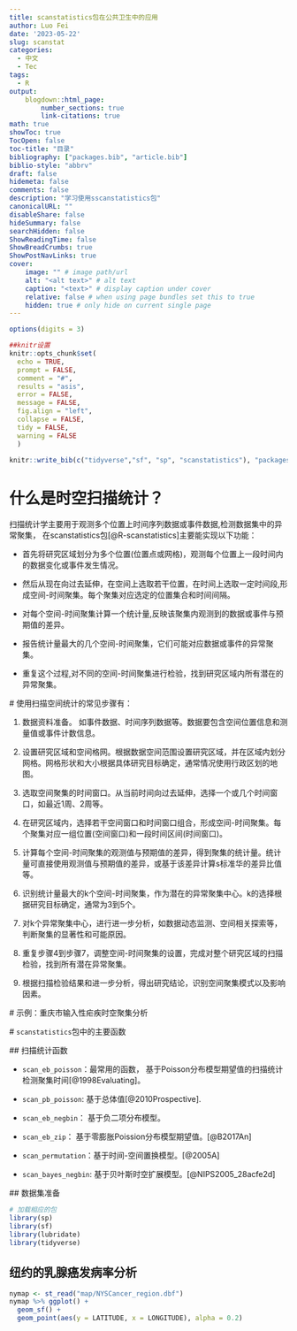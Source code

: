 ```yaml
---
title: scanstatistics包在公共卫生中的应用
author: Luo Fei
date: '2023-05-22'
slug: scanstat
categories:
  - 中文
  - Tec
tags:
  - R
output:
    blogdown::html_page:
        number_sections: true  
        link-citations: true 
math: true
showToc: true
TocOpen: false
toc-title: "目录"
bibliography: ["packages.bib", "article.bib"]
biblio-style: "abbrv"
draft: false
hidemeta: false
comments: false
description: "学习使用sscanstatistics包"
canonicalURL: ""
disableShare: false
hideSummary: false
searchHidden: false
ShowReadingTime: false
ShowBreadCrumbs: true
ShowPostNavLinks: true
cover:
    image: "" # image path/url
    alt: "<alt text>" # alt text
    caption: "<text>" # display caption under cover
    relative: false # when using page bundles set this to true
    hidden: true # only hide on current single page  
---
```


```r

options(digits = 3)

##knitr设置
knitr::opts_chunk$set(
  echo = TRUE,
  prompt = FALSE,
  comment = "#",
  results = "asis",
  error = FALSE,
  message = FALSE,
  fig.align = "left",
  collapse = FALSE,
  tidy = FALSE,
  warning = FALSE
  )

knitr::write_bib(c("tidyverse","sf", "sp", "scanstatistics"), "packages.bib", width = 60)

```    
# 什么是时空扫描统计？

扫描统计学主要用于观测多个位置上时间序列数据或事件数据,检测数据集中的异常聚集， 在scanstatistics包[@R-scanstatistics]主要能实现以下功能： 

 -  首先将研究区域划分为多个位置(位置点或网格)，观测每个位置上一段时间内的数据变化或事件发生情况。 
 
 -  然后从现在向过去延伸，在空间上选取若干位置，在时间上选取一定时间段,形成空间-时间聚集。每个聚集对应选定的位置集合和时间间隔。  
 
 -  对每个空间-时间聚集计算一个统计量,反映该聚集内观测到的数据或事件与预期值的差异。  
 
 -  报告统计量最大的几个空间-时间聚集，它们可能对应数据或事件的异常聚集。  
 
 -  重复这个过程,对不同的空间-时间聚集进行检验，找到研究区域内所有潜在的异常聚集。    
 
 # 使用扫描空间统计的常见步骤有：
 
 1. 数据资料准备。 如事件数据、时间序列数据等。数据要包含空间位置信息和测量值或事件计数信息。
 
 2. 设置研究区域和空间格网。根据数据空间范围设置研究区域，并在区域内划分网格。网格形状和大小根据具体研究目标确定，通常情况使用行政区划的地图。
 
 3. 选取空间聚集的时间窗口。从当前时间向过去延伸，选择一个或几个时间窗口，如最近1周、2周等。
 
 4. 在研究区域内，选择若干空间窗口和时间窗口组合，形成空间-时间聚集。每个聚集对应一组位置(空间窗口)和一段时间区间(时间窗口)。
 
 5. 计算每个空间-时间聚集的观测值与预期值的差异，得到聚集的统计量。统计量可直接使用观测值与预期值的差异，或基于该差异计算s标准华的差异比值等。
 
 6. 识别统计量最大的k个空间-时间聚集，作为潜在的异常聚集中心。k的选择根据研究目标确定，通常为3到5个。
 
 7. 对k个异常聚集中心，进行进一步分析，如数据动态监测、空间相关探索等，判断聚集的显著性和可能原因。
 
 8. 重复步骤4到步骤7，调整空间-时间聚集的设置，完成对整个研究区域的扫描检验，找到所有潜在异常聚集。
 
 9. 根据扫描检验结果和进一步分析，得出研究结论，识别空间聚集模式以及影响因素。
 
 # 示例：重庆市输入性疟疾时空聚集分析
 
 # `scanstatistics`包中的主要函数 

 
 ## 扫描统计函数
 
 - `scan_eb_poisson`：最常用的函数， 基于Poisson分布模型期望值的扫描统计检测聚集时间[@1998Evaluating]。
 
 - `scan_pb_poisson`: 基于总体值[@2010Prospective].
 
 - `scan_eb_negbin`： 基于负二项分布模型。
 
 - `scan_eb_zip`： 基于零膨胀Poission分布模型期望值。[@B2017An]
 
 - `scan_permutation`：基于时间-空间置换模型。[@2005A]
 
 - `scan_bayes_negbin`: 基于贝叶斯时空扩展模型。[@NIPS2005_28acfe2d]
 
 ## 数据集准备



```r
# 加载相应的包
library(sp)
library(sf)
library(lubridate)
library(tidyverse)
```

## 纽约的乳腺癌发病率分析 

```r
nymap <- st_read("map/NYSCancer_region.dbf")
nymap %>% ggplot() +
  geom_sf() +
  geom_point(aes(y = LATITUDE, x = LONGITUDE), alpha = 0.2)

```
